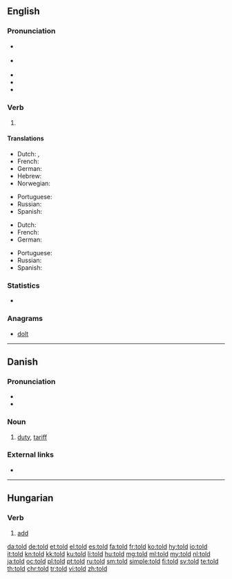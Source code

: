 ==English==

===Pronunciation===
* {{a|RP}} {{IPA|/təʊld/|lang=en}}
* {{a|US}} {{IPA|/toʊld/|lang=en}}
* {{audio|en-us-told.ogg|Audio (US)|lang=en}}
* {{rhymes|əʊld|lang=en}}
* {{homophones|lang=en|tolled}}
===Verb===
{{head|en|verb form}}

# {{en-past of|tell}}

====Translations====
{{trans-top|simple past tense}}
* Dutch: {{t+|nl|vertelde}}, {{t+|nl|vertelden}}
* French: {{t+|fr|dit|alt=a dit}}
* German: {{t+|de|sagte}}
* Hebrew: {{t|he|לספר|sc=Hebr}}
* Norwegian: {{t|no|fortalte}}
{{trans-mid}}
* Portuguese: {{t+|pt|disse}}
* Russian: {{t+|ru|сказал|tr=skazál}}
* Spanish: {{t+|es|dijo}}
{{trans-bottom}}

{{trans-top|past participle}}
* Dutch: {{t+|nl|verteld}}
* French: {{t+|fr|dit}}
* German: {{t+|de|gesagt}}
{{trans-mid}}
* Portuguese: {{t+|pt|dito}}
* Russian: {{t|ru|сказавший|tr=skazávšij}}
* Spanish: {{t+|es|dicho}}
{{trans-bottom}}

===Statistics===
* {{rank|world|thing|set|196|told|both|having|look}}

===Anagrams===
* [[dolt#English|dolt]]

----

==Danish==

===Pronunciation===
* {{IPA|/tɔl/|[tˢʌlˀ]|lang=da}}
* {{homophones|tolv|lang=da}}

===Noun===
{{da-noun|en|-}}

# [[duty]], [[tariff]] {{gloss|tax placed on imports or exports}}

===External links===
* {{projectlink|wikipedia|lang=da}}

----

==Hungarian==

===Verb===
{{head|hu|verb}}

# [[add]]

[[da:told]]
[[de:told]]
[[et:told]]
[[el:told]]
[[es:told]]
[[fa:told]]
[[fr:told]]
[[ko:told]]
[[hy:told]]
[[io:told]]
[[it:told]]
[[kn:told]]
[[kk:told]]
[[ku:told]]
[[li:told]]
[[hu:told]]
[[mg:told]]
[[ml:told]]
[[my:told]]
[[nl:told]]
[[ja:told]]
[[oc:told]]
[[pl:told]]
[[pt:told]]
[[ru:told]]
[[sm:told]]
[[simple:told]]
[[fi:told]]
[[sv:told]]
[[te:told]]
[[th:told]]
[[chr:told]]
[[tr:told]]
[[vi:told]]
[[zh:told]]